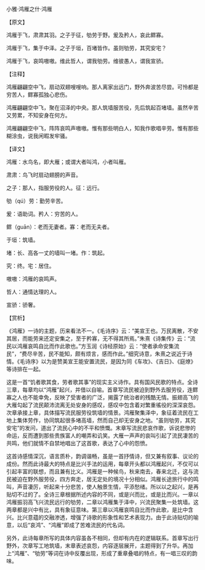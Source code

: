 

小雅·鸿雁之什·鸿雁

【原文】

鸿雁于飞，肃肃其羽。之子于征，劬劳于野。爰及矜人，哀此鳏寡。

鸿雁于飞，集于中泽。之子于垣，百堵皆作。虽则劬劳，其究安宅？

鸿雁于飞，哀鸣嗷嗷。维此哲人，谓我劬劳。维彼愚人，谓我宣骄。

【注释】

鸿雁翩翩空中飞，扇动双翅嗖嗖响。那人离家出远门，野外奔波苦尽尝。可怜都是穷苦人，鳏寡孤独心悲伤。

鸿雁翩翩空中飞，聚在沼泽的中央。那人筑墙服苦役，先后筑起百堵墙。虽然辛苦又劳累，不知安身在何方。

鸿雁翩翩空中飞，阵阵哀鸣声嗷嗷。惟有那些明白人，知我作歌唱辛劳。惟有那些糊涂虫，说我闲暇发牢骚。

【译文】

鸿雁：水鸟名，即大雁；或谓大者叫鸿，小者叫雁。

肃肃：鸟飞时扇动翅膀的声音。

之子：那人，指服劳役的人。征：远行。

劬（qú）劳：勤劳辛苦。

爰：语助词。矜人：穷苦的人。

鳏（guān）：老而无妻者。寡：老而无夫者。

于垣：筑墙。

堵：长、高各一丈的墙叫一堵。作：筑起。

究：终。宅：居住。

嗷嗷：鸿雁的哀鸣声。

哲人：通情达理的人。

宣骄：骄奢。

【赏析】

《鸿雁》一诗的主题，历来看法不一。《毛诗序》云：“美宣王也。万民离散，不安其居，而能劳来还定安集之，至于矜寡，无不得其所焉。”朱熹《诗集传》云：“流民以鸿雁哀鸣自比而作此歌也。”方玉润《诗经原始》云：“使者承命安集流民”，“费尽辛苦，民不能知，颇有烦言，感而作此。”细究诗意，朱熹之说近于诗情。《毛诗序》以为是赞美宣王能安置流民，是因为同《车攻》、《吉日》、《庭燎》等诗排在一起。

这是一首“饥者歌其食，劳者歌其事”的现实主义诗作。具有国风民歌的特点。全诗三章，每章均以“鸿雁”起兴，并借以自喻。首章写流民被迫到野外去服劳役，连鳏寡之人也不能幸免，反映了受害者的广泛，揭露了统治者的残酷无情。振翅高飞的大雁勾起了流民颠沛流离无处安身的感叹，感叹中包含着对繁重徭役的深深哀怨。次章承接上章，具体描写流民服劳役筑墙的情景。鸿雁聚集泽中，象征着流民在工地上集体劳作，协同筑起很多堵高墙，然而自己却无安身之地。“虽则劬劳，其究安宅”的发问，道出了流民心中的不平和愤慨。末章写流民悲哀作歌，诉说悲惨的命运，反而遭到那些贵族富人的嘲弄和讥笑。大雁一声声的哀叫引起了流民凄苦的共鸣，他们就情不自禁地唱出了这首歌，表达了心中的怨愤。

这首诗感情深沉，语言质朴，韵调谐畅，虽是一首抒情诗，但又兼有叙事、议论的成份。然而此诗最大的特点是比兴手法的运用，每章开头都以鸿雁起兴，不仅可以引起丰富的联想，而且兼有比义。鸿雁是一种候鸟，秋来南去，春来北迁，这与流民被迫在野外服劳役，四方奔走，居无定处的境况十分相似。鸿雁长途旅行中的鸣叫，声音凄厉，听起来十分悲苦，使人触景生情，平添愁绪。所以以之起兴，是再贴切不过的了。全诗三章根据所述内容的不同，或是兴而比，或是比而兴。一章以鸿雁振羽高飞兴流民远行的劬劳，二章以鸿雁集于泽中，兴流民聚集一处筑墙。这两章都是兴中有比，具有象征意味。第三章以鸿雁哀鸣自比而作此歌，是比中含兴。比兴意蕴的交融渗透，增强了诗歌的形象性和艺术表现力。由于此诗贴切的喻意，以后“哀鸿”、“鸿雁”即成了苦难流民的代名词。

另外，此诗每章所写的具体内容虽各不相同，但却有内在的逻辑联系。首章写出行野外，次章写工地筑墙，末章表述哀怨，内容逐层展开，主题得到了升华。再加上“鸿雁”、“劬劳”等词在诗中反覆出现，形成了重章叠唱的特点，有一唱三叹的韵味。

